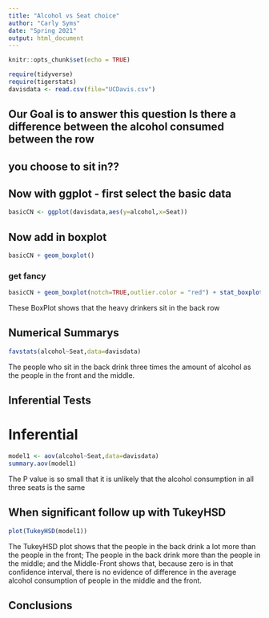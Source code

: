 ```yaml
---
title: "Alcohol vs Seat choice"
author: "Carly Syms"
date: "Spring 2021"
output: html_document
---
```


```r
knitr::opts_chunk$set(echo = TRUE)
```

```r
require(tidyverse)
require(tigerstats)
davisdata <- read.csv(file="UCDavis.csv")
```
## Our Goal is to answer this question Is there a difference between the alcohol consumed between the row
## you choose to sit in??

## Now with ggplot - first select the basic data

```r
basicCN <- ggplot(davisdata,aes(y=alcohol,x=Seat))
```
## Now add in boxplot

```r
basicCN + geom_boxplot()
```
  
  
### get fancy  

```r
basicCN + geom_boxplot(notch=TRUE,outlier.color = "red") + stat_boxplot(geom ='errorbar') + labs(title="Fancy notch boxplot \n with 2 lines")
```

These BoxPlot shows that the heavy drinkers sit in the back row

## Numerical Summarys 
```r
favstats(alcohol~Seat,data=davisdata)
```

The people who sit in the back drink three times the amount of alcohol as the  people in the front and the middle.

## Inferential Tests

# Inferential

```r
model1 <- aov(alcohol~Seat,data=davisdata)
summary.aov(model1)
```
The P value is so small that it is unlikely that the alcohol consumption in all three seats is the same

## When significant follow up with TukeyHSD  

```r
plot(TukeyHSD(model1))
```

The TukeyHSD plot shows that the people in the back drink a lot more than the people in the front; The people in the back drink more than the people in the middle; and the Middle-Front shows that, because zero is in that confidence interval, there is no evidence of difference in the average alcohol consumption of people in the middle and the front.  

## Conclusions


